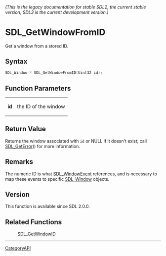 ====== (This is the legacy documentation for stable SDL2, the current stable version; SDL3 is the current development version.) ======
= SDL_GetWindowFromID =

Get a window from a stored ID.

== Syntax ==

<syntaxhighlight lang='c'>
SDL_Window * SDL_GetWindowFromID(Uint32 id);
</syntaxhighlight>

== Function Parameters ==

{|
|'''id'''
|the ID of the window
|}

== Return Value ==

Returns the window associated with <code>id</code> or NULL if it doesn't
exist; call [[SDL_GetError]]() for more information.

== Remarks ==

The numeric ID is what [[SDL_WindowEvent]] references, and is necessary to
map these events to specific [[SDL_Window]] objects.

== Version ==

This function is available since SDL 2.0.0.

== Related Functions ==

:[[SDL_GetWindowID]]

----
[[CategoryAPI]]


